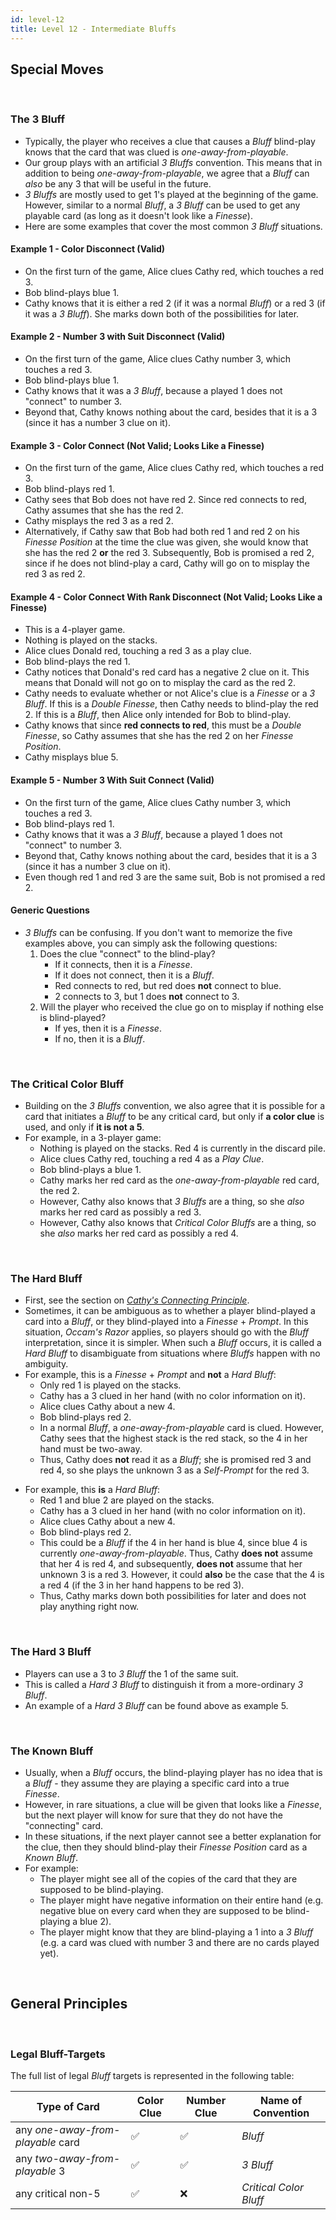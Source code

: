 ```yaml
---
id: level-12
title: Level 12 - Intermediate Bluffs
---
```



## Special Moves

<br />

### The 3 Bluff

- Typically, the player who receives a clue that causes a *Bluff* blind-play knows that the card that was clued is *one-away-from-playable*.
- Our group plays with an artificial *3 Bluffs* convention. This means that in addition to being *one-away-from-playable*, we agree that a *Bluff* can *also* be any 3 that will be useful in the future.
- *3 Bluffs* are mostly used to get 1's played at the beginning of the game. However, similar to a normal *Bluff*, a *3 Bluff* can be used to get any playable card (as long as it doesn't look like a *Finesse*).
- Here are some examples that cover the most common *3 Bluff* situations.

#### Example 1 - **Color Disconnect** (Valid)

- On the first turn of the game, Alice clues Cathy red, which touches a red 3.
- Bob blind-plays blue 1.
- Cathy knows that it is either a red 2 (if it was a normal *Bluff*) or a red 3 (if it was a *3 Bluff*). She marks down both of the possibilities for later.

<BluffColorDisconnect />

#### Example 2 - **Number 3 with Suit Disconnect** (Valid)

- On the first turn of the game, Alice clues Cathy number 3, which touches a red 3.
- Bob blind-plays blue 1.
- Cathy knows that it was a *3 Bluff*, because a played 1 does not "connect" to number 3.
- Beyond that, Cathy knows nothing about the card, besides that it is a 3 (since it has a number 3 clue on it).

<Number3WithSuitDisconnect />

#### Example 3 - **Color Connect** (Not Valid; Looks Like a Finesse)

- On the first turn of the game, Alice clues Cathy red, which touches a red 3.
- Bob blind-plays red 1.
- Cathy sees that Bob does not have red 2. Since red connects to red, Cathy assumes that she has the red 2.
- Cathy misplays the red 3 as a red 2.
- Alternatively, if Cathy saw that Bob had both red 1 and red 2 on his *Finesse Position* at the time the clue was given, she would know that she has the red 2 **or** the red 3. Subsequently, Bob is promised a red 2, since if he does not blind-play a card, Cathy will go on to misplay the red 3 as red 2.

<ColorConnectNotValid />

#### Example 4 - **Color Connect With Rank Disconnect** (Not Valid; Looks Like a Finesse)

- This is a 4-player game.
- Nothing is played on the stacks.
- Alice clues Donald red, touching a red 3 as a play clue.
- Bob blind-plays the red 1.
- Cathy notices that Donald's red card has a negative 2 clue on it. This means that Donald will not go on to misplay the card as the red 2.
- Cathy needs to evaluate whether or not Alice's clue is a *Finesse* or a *3 Bluff*. If this is a *Double Finesse*, then Cathy needs to blind-play the red 2. If this is a *Bluff*, then Alice only intended for Bob to blind-play.
- Cathy knows that since **red connects to red**, this must be a *Double Finesse*, so Cathy assumes that she has the red 2 on her *Finesse Position*.
- Cathy misplays blue 5.

<ColorConnectWithRankDisconnect />

#### Example 5 - **Number 3 With Suit Connect** (Valid)

- On the first turn of the game, Alice clues Cathy number 3, which touches a red 3.
- Bob blind-plays red 1.
- Cathy knows that it was a *3 Bluff*, because a played 1 does not "connect" to number 3.
- Beyond that, Cathy knows nothing about the card, besides that it is a 3 (since it has a number 3 clue on it).
- Even though red 1 and red 3 are the same suit, Bob is not promised a red 2.

<Number3WithSuitConnect />

#### Generic Questions

- *3 Bluffs* can be confusing. If you don't want to memorize the five examples above, you can simply ask the following questions:
  1. Does the clue "connect" to the blind-play?
      - If it connects, then it is a *Finesse*.
      - If it does not connect, then it is a *Bluff*.
      - Red connects to red, but red does **not** connect to blue.
      - 2 connects to 3, but 1 does **not** connect to 3.
  1. Will the player who received the clue go on to misplay if nothing else is blind-played?
      - If yes, then it is a *Finesse*.
      - If no, then it is a *Bluff*.

<br />

### The Critical Color Bluff

- Building on the *3 Bluffs* convention, we also agree that it is possible for a card that initiates a *Bluff* to be any critical card, but only if **a color clue** is used, and only if **it is not a 5**.
- For example, in a 3-player game:
  - Nothing is played on the stacks. Red 4 is currently in the discard pile.
  - Alice clues Cathy red, touching a red 4 as a *Play Clue*.
  - Bob blind-plays a blue 1.
  - Cathy marks her red card as the *one-away-from-playable* red card, the red 2.
  - However, Cathy also knows that *3 Bluffs* are a thing, so she *also* marks her red card as possibly a red 3.
  - However, Cathy also knows that *Critical Color Bluffs* are a thing, so she *also* marks her red card as possibly a red 4.

<CriticalColorBluff />

<br />

### The Hard Bluff

- First, see the section on *[Cathy's Connecting Principle](level-10.mdx#cathys-connecting-principle-part-2)*.
- Sometimes, it can be ambiguous as to whether a player blind-played a card into a *Bluff*, or they blind-played into a *Finesse* + *Prompt*. In this situation, *Occam's Razor* applies, so players should go with the *Bluff* interpretation, since it is simpler. When such a *Bluff* occurs, it is called a *Hard Bluff* to disambiguate from situations where *Bluffs* happen with no ambiguity.
- For example, this is a *Finesse* + *Prompt* and **not** a *Hard Bluff*:
  - Only red 1 is played on the stacks.
  - Cathy has a 3 clued in her hand (with no color information on it).
  - Alice clues Cathy about a new 4.
  - Bob blind-plays red 2.
  - In a normal *Bluff*, a *one-away-from-playable* card is clued. However, Cathy sees that the highest stack is the red stack, so the 4 in her hand must be two-away.
  - Thus, Cathy does **not** read it as a *Bluff*; she is promised red 3 and red 4, so she plays the unknown 3 as a *Self-Prompt* for the red 3.

<FinessePromptNotHardBluff />

- For example, this **is** a *Hard Bluff*:
  - Red 1 and blue 2 are played on the stacks.
  - Cathy has a 3 clued in her hand (with no color information on it).
  - Alice clues Cathy about a new 4.
  - Bob blind-plays red 2.
  - This could be a *Bluff* if the 4 in her hand is blue 4, since blue 4 is currently *one-away-from-playable*. Thus, Cathy **does not** assume that her 4 is red 4, and subsequently, **does not** assume that her unknown 3 is a red 3. However, it could **also** be the case that the 4 is a red 4 (if the 3 in her hand happens to be red 3).
  - Thus, Cathy marks down both possibilities for later and does not play anything right now.

<HardBluff />

<br />

### The Hard 3 Bluff

- Players can use a 3 to *3 Bluff* the 1 of the same suit.
- This is called a *Hard 3 Bluff* to distinguish it from a more-ordinary *3 Bluff*.
- An example of a *Hard 3 Bluff* can be found above as example 5.

<br />

### The Known Bluff

- Usually, when a *Bluff* occurs, the blind-playing player has no idea that is a *Bluff* - they assume they are playing a specific card into a true *Finesse*.
- However, in rare situations, a clue will be given that looks like a *Finesse*, but the next player will know for sure that they do not have the "connecting" card.
- In these situations, if the next player cannot see a better explanation for the clue, then they should blind-play their *Finesse Position* card as a *Known Bluff*.
- For example:
  - The player might see all of the copies of the card that they are supposed to be blind-playing.
  - The player might have negative information on their entire hand (e.g. negative blue on every card when they are supposed to be blind-playing a blue 2).
  - The player might know that they are blind-playing a 1 into a *3 Bluff* (e.g. a card was clued with number 3 and there are no cards played yet).

<br />

## General Principles

<br />

### Legal Bluff-Targets

The full list of legal *Bluff* targets is represented in the following table:

| Type of Card                      | Color Clue | Number Clue | Name of Convention
| ----------------------------------| ---------- | ----------- | ------------------
| any *one-away-from-playable* card | ✅         | ✅         | *Bluff*
| any *two-away-from-playable* 3    | ✅         | ✅         | *3 Bluff*
| any critical non-5                | ✅         | ❌         | *Critical Color Bluff*
